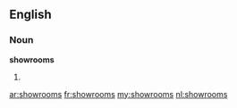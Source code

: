 ==English==

===Noun===
'''showrooms'''

# {{plural of|[[showroom]]}}

[[ar:showrooms]]
[[fr:showrooms]]
[[my:showrooms]]
[[nl:showrooms]]